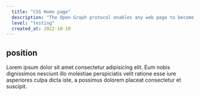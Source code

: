 ```yaml
---
  title: "CSS Home page"
  description: "The Open Graph protocol enables any web page to become a rich object in a social graph."
  level: "testing"
  created_at: 2022-10-10
---
```


## position

Lorem ipsum dolor sit amet consectetur adipisicing elit. Eum nobis dignissimos nesciunt illo molestiae perspiciatis velit ratione esse iure asperiores culpa dicta iste, a possimus dolorem placeat consectetur et suscipit.
